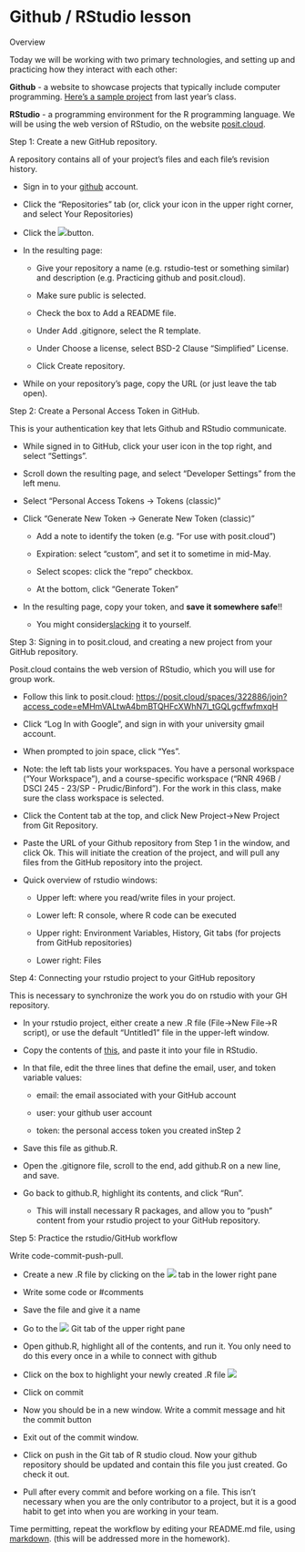 # Github / RStudio lesson


Overview

Today we will be working with two primary technologies, and setting up and practicing how they interact with each other:



**Github** - a website to showcase projects that typically include computer programming. [Here's a sample project](https://github.com/BiodiversityDataScienceCorp/Pineneedles-main-repo) from last year's class.



**RStudio** - a programming environment for the R programming language. We will be using the web version of RStudio, on the website [posit.cloud](https://posit.cloud).



Step 1: Create a new GitHub repository.

A repository contains all of your project's files and each file's revision history.

-   Sign in to your [github](https://github.com) account.

-   Click the "Repositories" tab (or, click your icon in the upper right corner, and select Your Repositories)

-   Click the ![](https://lh5.googleusercontent.com/WUk7F7Gkrkl96RKnUEQ7iB97_U6clYvddtIz7muLCS-0es_uZUqrjcrDAQ28-s6dHs6xQbr4ovqXdanTSrtG5V9ElmPVkRvrXWce5zx9WJjay4-cjMIcjaz8QsDQ8DGcY03pmpWun6Zmx-L3sr-pb9E)button.

-   In the resulting page:

    -   Give your repository a name (e.g. rstudio-test or something similar) and description (e.g. Practicing github and posit.cloud).

    -   Make sure public is selected.

    -   Check the box to Add a README file.

    -   Under Add .gitignore, select the R template.

    -   Under Choose a license, select BSD-2 Clause "Simplified" License.

    -   Click Create repository.

-   While on your repository's page, copy the URL (or just leave the tab open).



Step 2: Create a Personal Access Token in GitHub.

This is your authentication key that lets Github and RStudio communicate.

-   While signed in to GitHub, click your user icon in the top right, and select "Settings".

-   Scroll down the resulting page, and select "Developer Settings" from the left menu.

-   Select "Personal Access Tokens -\> Tokens (classic)"

-   Click "Generate New Token -\> Generate New Token (classic)"

    -   Add a note to identify the token (e.g. "For use with posit.cloud")

    -   Expiration: select "custom", and set it to sometime in mid-May.

    -   Select scopes: click the "repo" checkbox.

    -   At the bottom, click "Generate Token"

-   In the resulting page, copy your token, and **save it somewhere safe**!!

    -   You might consider[slacking](https://adsmonarchcon-cgp8626.slack.com) it to yourself.



Step 3: Signing in to posit.cloud, and creating a new project from your GitHub repository.

Posit.cloud contains the web version of RStudio, which you will use for group work.

-   Follow this link to posit.cloud: <https://posit.cloud/spaces/322886/join?access_code=eMHmVALtwA4bmBTQHFcXWhN7l_tGQLgcffwfmxqH>

-   Click "Log In with Google", and sign in with your university gmail account.

-   When prompted to join space, click "Yes".

-   Note: the left tab lists your workspaces. You have a personal workspace ("Your Workspace"), and a course-specific workspace ("RNR 496B / DSCI 245 - 23/SP - Prudic/Binford"). For the work in this class, make sure the class workspace is selected.

-   Click the Content tab at the top, and click New Project-\>New Project from Git Repository.

-   Paste the URL of your Github repository from Step 1 in the window, and click Ok. This will initiate the creation of the project, and will pull any files from the GitHub repository into the project.

-   Quick overview of rstudio windows:

    -   Upper left: where you read/write files in your project.

    -   Lower left: R console, where R code can be executed

    -   Upper right: Environment Variables, History, Git tabs (for projects from GitHub repositories)

    -   Lower right: Files



Step 4: Connecting your rstudio project to your GitHub repository

This is necessary to synchronize the work you do on rstudio with your GH repository.

-   In your rstudio project, either create a new .R file (File-\>New File-\>R script), or use the default "Untitled1" file in the upper-left window.

-   Copy the contents of [this](https://raw.githubusercontent.com/jeremymcwilliams/rstudio-cloud-github-connector/main/github.sample.R), and paste it into your file in RStudio.

-   In that file, edit the three lines that define the email, user, and token variable values:

    -   email: the email associated with your GitHub account

    -   user: your github user account

    -   token: the personal access token you created inStep 2

-   Save this file as github.R.

-   Open the .gitignore file, scroll to the end, add github.R on a new line, and save.

-   Go back to github.R, highlight its contents, and click "Run".

    -   This will install necessary R packages, and allow you to "push" content from your rstudio project to your GitHub repository.



Step 5: Practice the rstudio/GitHub workflow

Write code-commit-push-pull.

-   Create a new .R file by clicking on the ![](https://lh3.googleusercontent.com/aah8Fi6q6VBXGUElGYS4jK0CpuqNFNNWkt6gkT-YL5F1n2hzhizIMl3W9pnYGIMcfNysOSOhWvmiMdmqMM3XMkdYXZVSVN_FhyFWaBuOIjTIjtJuR_duqJw4dltwECpoDddDKCzM4j_4o6F_TWetBoI) tab in the lower right pane

-   Write some code or #comments 

-   Save the file and give it a name

-   Go to the ![](https://lh5.googleusercontent.com/GeHCSaLX0TLrncOLyG83R82EKjZnAEzbgHUXU3KILFCF9L4H3WWh7FjLqC1Y6MphEb4yPB_D_oe0EvZRlDfNbMxuXISllz2dA-PLLUHCwDfZ35YwHOW7MuNgoaPoy4-OhT9BS3oyBzurRPL6374dsQ8) Git tab of the upper right pane

-   Open github.R, highlight all of the contents, and run it. You only need to do this every once in a while to connect with github

-   Click on the box to highlight your newly created .R file ![](https://lh4.googleusercontent.com/Fs5AnfUF7zvZ2QKsXjWO2HgTqMjYg8jDhh6q6ADKF4aAIkS5xY7DY2CfdxQSlDgq2Z26y9cwirIAFXVWBVzOA7pDiVKqXQK7y_e7gBBUbYhlCE6Jzk0J2wRz09kU7BBnXULqsyXN14iC3oRRpJ-U-h8)

-   Click on commit

-   Now you should be in a new window. Write a commit message and hit the commit button

-   Exit out of the commit window.

-   Click on push in the Git tab of R studio cloud. Now your github repository should be updated and contain this file you just created. Go check it out.

-   Pull after every commit and before working on a file. This isn't necessary when you are the only contributor to a project, but it is a good habit to get into when you are working in your team. 

Time permitting, repeat the workflow by editing your README.md file, using [markdown](https://www.markdownguide.org/cheat-sheet/). (this will be addressed more in the homework).
